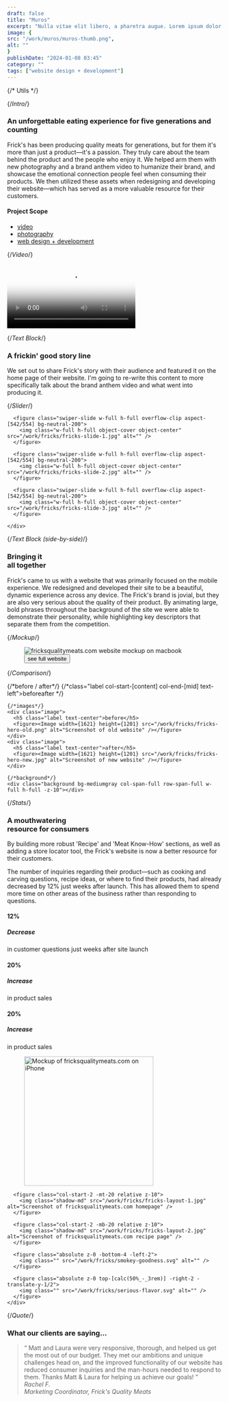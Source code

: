 ```yaml
---
draft: false
title: "Muros"
excerpt: "Nulla vitae elit libero, a pharetra augue. Lorem ipsum dolor sit amet, consectetur adipiscing elit. Donec id elit non mi porta gravida at eget metus. Nulla vitae elit libero, a pharetra augue. Aenean eu leo quam. Pellentesque ornare sem lacinia quam venenatis vestibulum."
image: {
src: "/work/muros/muros-thumb.png",
alt: ""
}
publishDate: "2024-01-08 03:45"
category: ""
tags: ["website design + development"]
---
```


{/* Utils */}

{/*Intro*/}
<section id="intro" class="wrapper grid grid-cols-12">
  <div class="md:col-start-first md:col-end-8">
    <h3 class="font-extrabold">An unforgettable eating experience for five generations and counting</h3>
    <p class="large">Frick's has been producing quality meats for generations, but for them it's more than just a product—it's a passion. They truly care about the team behind the product and the people who enjoy it. We helped arm them with new photography and a brand anthem video to humanize their brand, and showcase the emotional connection people feel when consuming their products. We then utilized these assets when redesigning and developing their website—which has served as a more valuable resource for their customers.</p>
  </div>

  <div class="md:col-start-9 md:col-end-last flex justify-center">
    <div class="">
      <h4 class="mb-8 inline-block after:w-full after:h-[2px] after:bg-darkgray after:block">Project Scope</h4>
      <ul class="font-serif">
        <li class="mb-2"><a class="hover:text-gold transition-colors duration-300 ease-out" href="">video</a></li>
        <li class="mb-2"><a class="hover:text-gold transition-colors duration-300 ease-out" href="">photography</a></li>
        <li class="mb-2"><a class="hover:text-gold transition-colors duration-300 ease-out" href="">web design + development</a></li>
      </ul>
    </div>
  </div>
</section>

{/*Video*/}
<section id="video" class="wrapper-wide">
  <video data-video data-cursor-play data-cursor-enlarge playsinline class="w-full cursor-pointer bg-darkgray" src="/work/fricks/fricks-video.mp4" poster="/work/fricks/fricks-video-thumbnail.png"></video>
</section>

{/*Text Block*/}
<section class="wrapper text-center">
  <div class="max-w-screen-sm mx-auto">
    <h3 class="font-extrabold">A frickin' good story line</h3>
    <p class="large">We set out to share Frick's story with their audience and featured it on the home page of their website. I'm going to re-write this content to more specifically talk about the brand anthem video and what went into producing it.</p>
  </div>
</section>

{/*Slider*/}
<section id="slider">
  <div data-slider="image-carousel" data-cursor="-hidden" class="relative wrapper swiper flex flex-col md:flex-row gap-x-20 cursor-grab active:cursor-grabbing">
    <div class="swiper-wrapper">

      <figure class="swiper-slide w-full h-full overflow-clip aspect-[542/554] bg-neutral-200">
        <img class="w-full h-full object-cover object-center" src="/work/fricks/fricks-slide-1.jpg" alt="" />
      </figure>

      <figure class="swiper-slide w-full h-full overflow-clip aspect-[542/554] bg-neutral-200">
        <img class="w-full h-full object-cover object-center" src="/work/fricks/fricks-slide-2.jpg" alt="" />
      </figure>

      <figure class="swiper-slide w-full h-full overflow-clip aspect-[542/554] bg-neutral-200">
        <img class="w-full h-full object-cover object-center" src="/work/fricks/fricks-slide-3.jpg" alt="" />
      </figure>

    </div>
  </div>
</section>

{/*Text Block (side-by-side)*/}
<section class="wrapper-wide grid grid-cols-12">
  <div class="col-start-first col-end-last md:col-end-8">
    <h3 class="h1">Bringing it <br class="hidden lg:block" />all together</h3>
  </div>
  <div class="md:col-start-8 col-start-first col-end-last content-block">
    <p class="large">Frick's came to us with a website that was primarily focused on the mobile experience. We redesigned and developed their site to be a beautiful, dynamic experience across any device. The Frick's brand is jovial, but they are also very serious about the quality of their product. By animating large, bold phrases throughout the background of the site we were able to demonstrate their personality, while highlighting key descriptors that separate them from the competition.</p>
  </div>
</section>

{/*Mockup*/}
<section id="mockup" class="bg-darkgray md:mt-60 !mb-0">
  <figure class="md:w-3/4 mx-auto md:-translate-y-28">
    <Image width={1944} height={1197} src="/work/fricks/fricks-laptop.png" alt="fricksqualitymeats.com website mockup on macbook" />
    <div class="text-center md:mt-16"><Button tag='a' slash>see full website</Button></div>
  </figure>
</section>

{/*Comparison*/}
<section id="comparison" class="!mb-0">
  <div data-compare-swiper>
    {/*before / after*/}
    {/*class="label col-start-[content] col-end-[mid] text-left">before</h*/}
    {/* <h5 class="label col-start-[mid] col-end-[content] text-right">after</h5> */}
  
    {/*images*/}
    <div class="image">
      <h5 class="label text-center">before</h5>
      <figure><Image width={1621} height={1201} src="/work/fricks/fricks-hero-old.png" alt="Screenshot of old website" /></figure>
    </div>
    <div class="image">
      <h5 class="label text-center">after</h5>
      <figure><Image width={1621} height={1201} src="/work/fricks/fricks-hero-new.jpg" alt="Screenshot of new website" /></figure>
    </div>

    {/*background*/}
    <div class="background bg-mediumgray col-span-full row-span-full w-full h-full -z-10"></div>
  </div>
</section>

<div class="bg-darkgray text-white">

  {/*Stats*/}
  <section id="stats" class="wrapper text-center md:pt-36">
    <h3 class="font-extrabold">A mouthwatering <br />resource for consumers</h3>
    <div class="content-block max-w-screen-md mx-auto">
      <p>By building more robust 'Recipe' and 'Meat Know-How' sections, as well as adding a store locator tool, the Frick's website is now a better resource for their customers.</p>
      <p>The number of inquiries regarding their product—such as cooking and carving questions, recipe ideas, or where to find their products, had already decreased by 12% just weeks after launch. This has allowed them to spend more time on other areas of the business rather than responding to questions.</p>
    </div>
    <div class="grid grid-cols-3 mt-12 md:mt-20">
      <div class="">
        <h4 class="text-outline text-outline--light h1 mb-0">12%</h4>
        <h5 class="h3 font-extrabold mb-1">Decrease</h5>
        <div class="max-w-[25ch] mx-auto">
          <p class="small">in customer questions just weeks after site launch</p>
        </div>
      </div>
      <div class="">
        <h4 class="text-outline text-outline--light h1 mb-0">20%</h4>
        <h5 class="h3 font-extrabold mb-1">Increase</h5>
        <div class="max-w-[25ch] mx-auto">
          <p class="small">in product sales</p>
        </div>
      </div>
      <div class="">
        <h4 class="text-outline text-outline--light h1 mb-0">20%</h4>
        <h5 class="h3 font-extrabold mb-1">Increase</h5>
        <div class="max-w-[25ch] mx-auto">
          <p class="small">in product sales</p>
        </div>
      </div>
    </div>
  </section>

  <section id="mockups" class="wrapper-wide">
    <div class="relative grid grid-cols-2 grid-rows-2 bg-[#F8F3EC] gap-y-10" style={`background-image:url('/work/fricks/fricks-bg.png');`}>
      <figure class="row-span-full flex justify-center items-center relative z-10">
        <img class="h-auto" width="302" src="/work/fricks/fricks-phone.png" alt="Mockup of fricksqualitymeats.com on iPhone" />
      </figure>

      <figure class="col-start-2 -mt-20 relative z-10">
        <img class="shadow-md" src="/work/fricks/fricks-layout-1.jpg" alt="Screenshot of fricksqualitymeats.com homepage" />
      </figure>

      <figure class="col-start-2 -mb-20 relative z-10">
        <img class="shadow-md" src="/work/fricks/fricks-layout-2.jpg" alt="Screenshot of fricksqualitymeats.com recipe page" />
      </figure>

      <figure class="absolute z-0 -bottom-4 -left-2">
        <img class="" src="/work/fricks/smokey-goodness.svg" alt="" />
      </figure>

      <figure class="absolute z-0 top-[calc(50%_-_3rem)] -right-2 -translate-y-1/2">
        <img class="" src="/work/fricks/serious-flavor.svg" alt="" />
      </figure>
    </div>
  </section>

  {/*Quote*/}
  <section id="quote" class="wrapper md:py-36">
    <div class="max-w-lg">
      <h3 class="h4 mb-8 lg:mb-16">What our clients are saying...</h3>
    </div>
    <div class="max-w-[824px] mx-auto">
      <blockquote class="mb-10 grid grid-cols-2 gap-y-8 lg:gap-y-12 justify-between">
        <div class="col-span-2">
          &OpenCurlyDoubleQuote; Matt and Laura were very responsive, thorough, and helped us get the most out of our budget. They met our ambitions and unique challenges head on, and the improved functionality of our website has reduced consumer inquiries and the man-hours needed to respond to them. Thanks Matt & Laura for helping us achieve our goals! &CloseCurlyDoubleQuote;
        </div>
        <cite class="col-span-2 lg:col-span-1">
          <div class="h4 mb-0 uppercase">Rachel F.</div>
          <div class="italic text-base">Marketing Coordinator, Frick's Quality Meats</div>
        </cite>
      </blockquote>
    </div>
  </section>

</div>